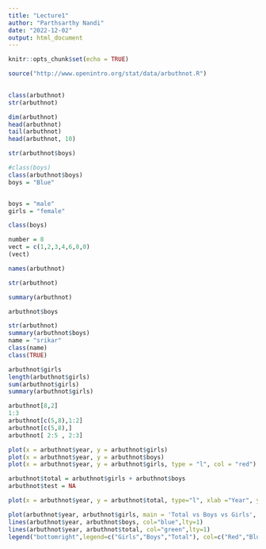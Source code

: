 ---
title: "Lecture1"
author: "Parthsarthy Nandi"
date: "2022-12-02"
output: html_document
---

```{r setup, include=FALSE}
knitr::opts_chunk$set(echo = TRUE)
```

```{r}
source("http://www.openintro.org/stat/data/arbuthnot.R")
       
```

```{r}
class(arbuthnot)
str(arbuthnot)

dim(arbuthnot)
head(arbuthnot)
tail(arbuthnot)
head(arbuthnot, 10)

str(arbuthnot$boys)

#class(boys)
class(arbuthnot$boys)
boys = "Blue"


boys = "male"
girls = "female"

class(boys)

number = 8
vect = c(1,2,3,4,6,8,0)
(vect)

names(arbuthnot)

str(arbuthnot)

summary(arbuthnot)

arbuthnot$boys

str(arbuthnot)
summary(arbuthnot$boys)
name = "srikar"
class(name)
class(TRUE)

arbuthnot$girls
length(arbuthnot$girls)
sum(arbuthnot$girls)
summary(arbuthnot$girls)

arbuthnot[8,2]
1:3
arbuthnot[c(5,8),1:2]
arbuthnot[c(5,8),]
arbuthnot[ 2:5 , 2:3]

plot(x = arbuthnot$year, y = arbuthnot$girls)
plot(x = arbuthnot$year, y = arbuthnot$boys)
plot(x = arbuthnot$year, y = arbuthnot$girls, type = "l", col = "red")

arbuthnot$total = arbuthnot$girls + arbuthnot$boys
arbuthnot$test = NA

plot(x = arbuthnot$year, y = arbuthnot$total, type="l", xlab ="Year", ylab="count")
```

```{r}
plot(arbuthnot$year, arbuthnot$girls, main = 'Total vs Boys vs Girls', xlab = 'arbuthnot$year', ylab = 'value', type = "l", col = "red")
lines(arbuthnot$year, arbuthnot$boys, col="blue",lty=1)
lines(arbuthnot$year, arbuthnot$total, col="green",lty=1)
legend("bottomright",legend=c("Girls","Boys","Total"), col=c("Red","Blue","Green"),lty = 1, ncol=1,cex=0.8)
```